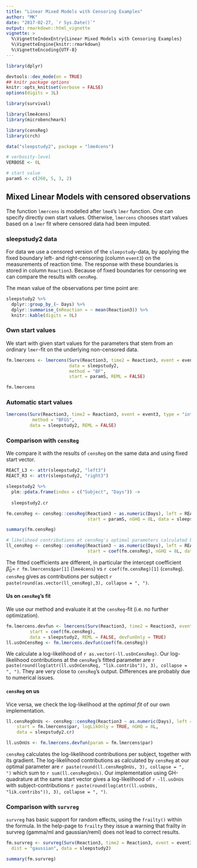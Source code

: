 ```yaml
---
title: "Linear Mixed Models with Censoring Examples"
author: "MK"
date: "2017-02-27, `r Sys.Date()`"
output: rmarkdown::html_vignette
vignette: >
  %\VignetteIndexEntry{Linear Mixed Models with Censoring Examples}
  %\VignetteEngine{knitr::rmarkdown}
  %\VignetteEncoding{UTF-8}
---
```



```r
library(dplyr)

devtools::dev_mode(on = TRUE)
## knitr package options
knitr::opts_knit$set(verbose = FALSE)
options(digits = 3L)

library(survival)

library(lme4cens)
library(microbenchmark)

library(censReg)
library(crch)

data("sleepstudy2", package = "lme4cens")

# verbosity-level
VERBOSE <- 0L

# start value
paramS <- c(260, 5, 3, 2)
```



## Mixed Linear Models with censored observations

The function `lmercens` is modelled after `lme4`'s `lmer` function.
One can specify directly own start values. Otherwise, `lmercens` chooses start values based on a `lmer` fit where censored data had been imputed.


### sleepstudy2 data
For data we use a censored version of the `sleepstudy`-data, by applying the fixed boundary left- and right-censoring (column `event3`) on the measurements of reaction time.
The response with these boundaries is stored in column `Reaction3`. Because of fixed boundaries for censoring we can compare the results with `censReg`.

The mean value of the observations per time point are:

```r
sleepstudy2 %>%
  dplyr::group_by_(~ Days) %>%
  dplyr::summarise_(mReaction = ~ mean(Reaction3)) %>% 
  knitr::kable(digits = 0L)
```



### Own start values
We start with given start values for the parameters that stem from an ordinary `lmer`-fit on the underlying non-censored data.

```r

fm.lmercens <- lmercens(Surv(Reaction3, time2 = Reaction3, event = event3, type = "interval") ~ Days + (1|Subject),
                        data = sleepstudy2,
                        method = "BF", 
                        start = paramS, REML = FALSE) 

fm.lmercens
```


### Automatic start values
```r
lmercens(Surv(Reaction3, time2 = Reaction3, event = event3, type = "interval") ~ Days + (1|Subject),
          method = "BFGS",
         data = sleepstudy2, REML = FALSE)
```



### Comparison with `censReg`

We compare it with the results of `censReg` on the same data and using fixed start vector.

```r

REACT_L3 <- attr(sleepstudy2, "left3")
REACT_R3 <- attr(sleepstudy2, "right3")

sleepstudy2 %>% 
  plm::pdata.frame(index = c("Subject", "Days")) ->
  
  sleepstudy2.cr

fm.censReg <- censReg::censReg(Reaction3 ~ as.numeric(Days), left = REACT_L3, right = REACT_R3,
                               start = paramS, nGHQ = 8L, data = sleepstudy2.cr)

summary(fm.censReg)

# likelihood contributions at censReg's optimal parameters calculated by censReg
ll_censReg <- censReg::censReg(Reaction3 ~ as.numeric(Days), left = REACT_L3, right = REACT_R3,
                               start = coef(fm.censReg), nGHQ = 8L, data = sleepstudy2.cr, logLikOnly = TRUE)
```

The fitted coefficients are different, in particular the intercept coefficient ${\hat β}_0 =$ `r fm.lmercens$par[1]` (`lme4cens`) vs `r coef(fm.censReg)[1]` (`censReg`).
`censReg` gives as contributions per subject `r paste(round(as.vector(ll_censReg),3), collapse = ", ")`. 


#### Us on `censReg`'s fit
We use our method and evaluate it at the `censReg`-fit (i.e. no further optimization).

```r
fm.lmercens.devfun <- lmercens(Surv(Reaction3, time2 = Reaction3, event = event3, type = "interval") ~ Days + (1|Subject),
         start = coef(fm.censReg), 
         data = sleepstudy2, REML = FALSE, devFunOnly = TRUE)
ll.usOnCensReg <- fm.lmercens.devfun(coef(fm.censReg))
```

We calculate a log-likelihood of `r as.vector(-ll.usOnCensReg)`.
Our log-likelihood contributions at the `censReg`'s fitted parameter are `r paste(round(log(attr(ll.usOnCensReg, "lik.contribs")), 3), collapse = ", ")`.
They are very close to `censReg`'s output. Differences are probably due to numerical issues.



#### `censReg` on us
Vice versa, we check the log-likelihood at the _optimal fit_ of our own implementation.

```r
ll.censRegOnUs <- censReg::censReg(Reaction3 ~ as.numeric(Days), left = REACT_L3, right = REACT_R3,
    start = fm.lmercens$par, logLikOnly = TRUE, nGHQ = 8L,
    data = sleepstudy2.cr)

ll.usOnUs <- fm.lmercens.devfun(param = fm.lmercens$par)
```

`censReg` calculates the log-likelihood contributions per subject, together with its gradient.
The log-likelihood contributions as calculated by `censReg` at our optimal parameter are `r paste(round(ll.censRegOnUs, 3), collapse = ", ")` which sum to `r sum(ll.censRegOnUs)`.
Our implementation using GH-quadrature at the same start vector gives a log-likelihood of `r -ll.usOnUs` with subject-contributions `r paste(round(log(attr(ll.usOnUs, "lik.contribs")), 3), collapse = ", ")`.




### Comparison with `survreg`
`survreg` has basic support for random effects, using the `frailty()` within the formula.
In the help-page to `frailty` they issue a warning that frailty in survreg (gamma/ml and gaussian/reml) does not lead to correct results.


```r
fm.survreg <- survreg(Surv(Reaction3, time2 = Reaction3, event = event3, type = "interval") ~ Days + frailty(Subject, distribution = "gaussian"),
  dist = "gaussian", data = sleepstudy2)

summary(fm.survreg)
```

